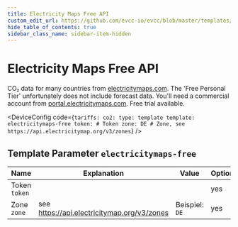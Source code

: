 ```yaml
---
title: Electricity Maps Free API
custom_edit_url: https://github.com/evcc-io/evcc/blob/master/templates/definition/tariff/electricitymaps-free.yaml
hide_table_of_contents: true
sidebar_class_name: sidebar-item-hidden
---
```



# Electricity Maps Free API

<div className="device-detail-container">
  <div className="device-detail-content">
    <DeviceFeatures features="Global" />

CO₂ data for many countries from [electricitymaps.com](https://electricitymaps.com). The 'Free Personal Tier' unfortunately does not include forecast data. You'll need a commercial account from [portal.electricitymaps.com](https://portal.electricitymaps.com). Free trial available.


<DeviceConfig code={`tariffs:
    co2:
      type: template
      template: electricitymaps-free
      token: # Token
      zone: DE # Zone, see https://api.electricitymap.org/v3/zones`}  />
  </div>
  <div className="device-detail-icon">
    <evcc-icon
      type="tariff"
      name="electricity-maps-free-api"
      size="400px"
      alt="Electricity Maps Free API"
      className="device-detail-icon-img"
    ></evcc-icon>
  </div>
</div>

## Template Parameter `electricitymaps-free`

| Name | Explanation | Value | Optional |
|-----------|-------------|-------|----------|
| Token<br/>`token` |  |  | yes |
| Zone<br/>`zone` | see https://api.electricitymap.org/v3/zones | Beispiel: `DE` | yes |

